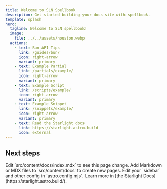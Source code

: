 ```yaml
---
title: Welcome to SLN Spellbook
description: Get started building your docs site with spellbook.
template: splash
hero:
  tagline: Welcome to SLN spellbook!
  image:
    file: ../../assets/houston.webp
  actions:
    - text: Bun API Tips
      link: /guides/bun/
      icon: right-arrow
      variant: primary
    - text: Example Partial
      link: /partials/example/
      icon: right-arrow
      variant: primary
    - text: Example Script
      link: /scripts/example/
      icon: right-arrow
      variant: primary
    - text: Example Snippet
      link: /snippets/example/
      icon: right-arrow
      variant: primary
    - text: Read the Starlight docs
      link: https://starlight.astro.build
      icon: external
---
```



## Next steps

<CardGrid stagger>
	<Card title="Update content" icon="pencil">
		Edit `src/content/docs/index.mdx` to see this page change.
	</Card>
	<Card title="Add new content" icon="add-document">
		Add Markdown or MDX files to `src/content/docs` to create new pages.
	</Card>
	<Card title="Configure your site" icon="setting">
		Edit your `sidebar` and other config in `astro.config.mjs`.
	</Card>
	<Card title="Read the docs" icon="open-book">
		Learn more in [the Starlight Docs](https://starlight.astro.build/).
	</Card>
</CardGrid>

